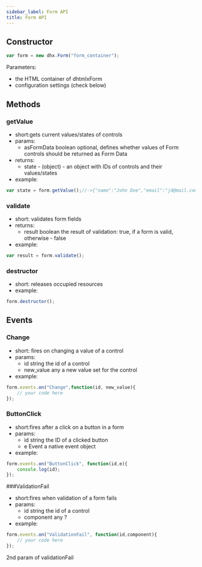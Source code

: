 ```yaml
---
sidebar_label: Form API
title: Form API
---          
```


Constructor
----------------

~~~js
var form = new dhx.Form("form_container");
~~~

Parameters:

- the HTML container of dhtmlxForm
- configuration settings (check below)

Methods
-------------

### getValue

- short:gets current values/states of controls
- params:
	- asFormData	boolean		optional, defines whether values of Form controls should be returned as Form Data
- returns:
	- state - (object) - an object with IDs of controls and their values/states
- example:
~~~js
var state = form.getValue();//->{"name":"John Doe","email":"jd@mail.com", "agree":true}
~~~

### validate

- short: validates form fields
- returns:
	- result	boolean 	the result of validation: true, if a form is valid, otherwise - false
- example:
~~~js
var result = form.validate();
~~~

### destructor

- short: releases occupied resources
- example:
~~~js
form.destructor();
~~~

Events
---------------

### Change 

- short: fires on changing a value of a control
- params:
	- id			string		the id of a control
    - new_value		any			a new value set for the control
- example:
~~~js
form.events.on("Change",function(id, new_value){
	// your code here
});
~~~
	
### ButtonClick 

- short:fires after a click on a button in a form
- params:
	- id 	string	 	the ID of a clicked button
    - e 	Event 		a native event object
- example:
~~~js
form.events.on("ButtonClick", function(id,e){
    console.log(id);
});
~~~

###ValidationFail 

- short:fires when validation of a form fails
- params:
	- id				string		the id of a control
    - component			any			?
- example:
~~~js
form.events.on("ValidationFail", function(id,component){
    // your code here
});
~~~


2nd param of validationFail